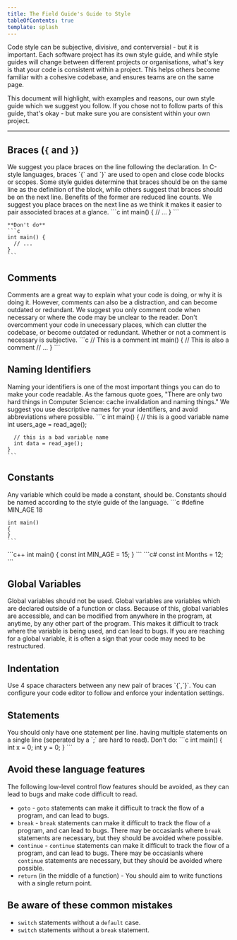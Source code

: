 ```yaml
---
title: The Field Guide's Guide to Style
tableOfContents: true
template: splash
---
```



Code style can be subjective, divisive, and conterversial - but it is important. Each software project has its own style guide, and while style guides will change between different projects or organisations, what's key is that your code is consistent within a project. This helps others become familiar with a cohesive codebase, and ensures teams are on the same page.

This document will highlight, with examples and reasons, our own style guide which we suggest you follow. If you chose not to follow parts of this guide, that's okay - but make sure you are consistent within your own project.

---

## Braces (`{` and `}`)

<Card>
<Tabs>
  <TabItem label="Rule">We suggest you place braces on the line following the declaration.</TabItem>
  <TabItem label="Explanation">In C-style languages, braces `{` and `}` are used to open and close code blocks or scopes. Some style guides determine that braces should be on the same line as the definition of the block, while others suggest that braces should be on the next line. Benefits of the former are reduced line counts. We suggest you place braces on the next line as we think it makes it easier to pair associated braces at a glance.</TabItem>
  <TabItem label="C/C++/C#">
    ```c
    int main()
    {
      // ...
    }
    ```

    **Don't do**
    ```c
    int main() {
      // ...
    }
    ```
  </TabItem>
</Tabs>
</Card>

## Comments

<Card>
<Tabs>
  <TabItem label="Suggestion">Comments are a great way to explain what your code is doing, or why it is doing it. However, comments can also be a distraction, and can become outdated or redundant. We suggest you only comment code when necessary or where the code may be unclear to the reader. Don't overcomment your code in unecessary places, which can clutter the codebase, or become outdated or redundant. Whether or not a comment is necessary is subjective.</TabItem>
  <TabItem label="Example">
    ```c
    // This is a comment
    int main()
    {
      // This is also a comment
      // ...
    }
    ```
  </TabItem>
</Tabs>
</Card>

## Naming Identifiers

<Card>
<Tabs>
  <TabItem label="Suggestion">Naming your identifiers is one of the most important things you can do to make your code readable. As the famous quote goes, "There are only two hard things in Computer Science: cache invalidation and naming things." We suggest you use descriptive names for your identifiers, and avoid abbreviations where possible.</TabItem>
  <TabItem label="C">
    ```c
    int main()
    {
      // this is a good variable name
      int users_age = read_age();

      // this is a bad variable name
      int data = read_age();
    }
    ```
  </TabItem>
</Tabs>
</Card>

## Constants

<Card>

<Tabs>
  <TabItem label="Rule">Any variable which could be made a constant, should be. Constants should be named according to the style guide of the language.</TabItem>
  <TabItem label="C">
    ```c
    #define MIN_AGE 18

    int main()
    {
    }
    ```
  </TabItem>
  <TabItem label="C++">
    ```c++
    int main()
    {
      const int MIN_AGE = 15;
    }
    ```
  </TabItem>
    <TabItem label="C#">
    ```c#
      const int Months = 12;
    ```
  </TabItem>
</Tabs>
</Card>

## Global Variables

<Card>

<Tabs>
  <TabItem label="Rule">Global variables should not be used.</TabItem>
  <TabItem label="Explanation">Global variables are variables which are declared outside of a function or class. Because of this, global variables are accessible, and can be modified from anywhere in the program, at anytime, by any other part of the program. This makes it difficult to track where the variable is being used, and can lead to bugs. If you are reaching for a global variable, it is often a sign that your code may need to be restructured.</TabItem>
</Tabs>
</Card>

## Indentation

<Card>
<Tabs>
  <TabItem label="Rule">Use 4 space characters between any new pair of braces `{`,`}`.</TabItem>
  <TabItem label="Tip">You can configure your code editor to follow and enforce your indentation settings.</TabItem>
</Tabs>
</Card>

## Statements

<Card>
<Tabs>
  <TabItem label="Rule">You should only have one statement per line.</TabItem>
  <TabItem label="Explanation">having multiple statements on a single line (seperated by a `;` are hard to read).</TabItem>
  <TabItem label="Example">
    Don't do:
    ```c
    int main()
    {
      int x = 0; int y = 0;
    }
    ```
  </TabItem>
</Tabs>
</Card>

## Avoid these language features

The following low-level control flow features should be avoided, as they can lead to bugs and make code difficult to read.

* `goto` - `goto` statements can make it difficult to track the flow of a program, and can lead to bugs.
* `break` - `break` statements can make it difficult to track the flow of a program, and can lead to bugs. There may be occasianls where `break` statements are necessary, but they should be avoided where possible.
* `continue` - `continue` statements can make it difficult to track the flow of a program, and can lead to bugs. There may be occasianls where `continue` statements are necessary, but they should be avoided where possible.
* `return` (in the middle of a function) - You should aim to write functions with a single return point.

## Be aware of these common mistakes

* `switch` statements without a `default` case.
* `switch` statements without a `break` statement.